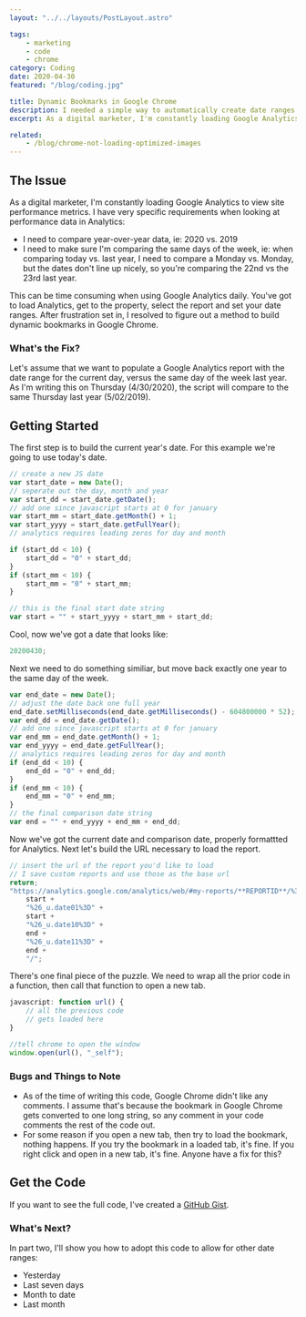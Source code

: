 ```yaml
---
layout: "../../layouts/PostLayout.astro"

tags:
    - marketing
    - code
    - chrome
category: Coding
date: 2020-04-30
featured: "/blog/coding.jpg"

title: Dynamic Bookmarks in Google Chrome
description: I needed a simple way to automatically create date ranges for bookmarks in Google Chrome
excerpt: As a digital marketer, I'm constantly loading Google Analytics to view site performance metrics. I have a couple very specific requirements when looking at performance data in Analytics. I need to compare year-over-year data (2020 vs. 2019) and it needs to compare the same day of the week (Monday vs Monday).

related:
    - /blog/chrome-not-loading-optimized-images
---
```


## The Issue

As a digital marketer, I'm constantly loading Google Analytics to view site performance metrics. I have very specific requirements when looking at performance data in Analytics:

-   I need to compare year-over-year data, ie: 2020 vs. 2019
-   I need to make sure I'm comparing the same days of the week, ie: when comparing today vs. last year, I need to compare a Monday vs. Monday, but the dates don't line up nicely, so you're comparing the 22nd vs the 23rd last year.

This can be time consuming when using Google Analytics daily. You've got to load Analytics, get to the property, select the report and set your date ranges. After frustration set in, I resolved to figure out a method to build dynamic bookmarks in Google Chrome.

### What's the Fix?

Let's assume that we want to populate a Google Analytics report with the date range for the current day, versus the same day of the week last year. As I'm writing this on Thursday (4/30/2020), the script will compare to the same Thursday last year (5/02/2019).

## Getting Started

The first step is to build the current year's date. For this example we're going to use today's date.

```js
// create a new JS date
var start_date = new Date();
// seperate out the day, month and year
var start_dd = start_date.getDate();
// add one since javascript starts at 0 for january
var start_mm = start_date.getMonth() + 1;
var start_yyyy = start_date.getFullYear();
// analytics requires leading zeros for day and month

if (start_dd < 10) {
    start_dd = "0" + start_dd;
}
if (start_mm < 10) {
    start_mm = "0" + start_mm;
}

// this is the final start date string
var start = "" + start_yyyy + start_mm + start_dd;
```

Cool, now we've got a date that looks like:

```js
20200430;
```

Next we need to do something similiar, but move back exactly one year to the same day of the week.

```js
var end_date = new Date();
// adjust the date back one full year
end_date.setMilliseconds(end_date.getMilliseconds() - 604800000 * 52);
var end_dd = end_date.getDate();
// add one since javascript starts at 0 for january
var end_mm = end_date.getMonth() + 1;
var end_yyyy = end_date.getFullYear();
// analytics requires leading zeros for day and month
if (end_dd < 10) {
    end_dd = "0" + end_dd;
}
if (end_mm < 10) {
    end_mm = "0" + end_mm;
}
// the final comparison date string
var end = "" + end_yyyy + end_mm + end_dd;
```

Now we've got the current date and comparison date, properly formattted for Analytics. Next let's build the URL necessary to load the report.

```js
// insert the url of the report you'd like to load
// I save custom reports and use those as the base url
return;
"https://analytics.google.com/analytics/web/#my-reports/**REPORTID**/%3F_u.date00%3D" +
    start +
    "%26_u.date01%3D" +
    start +
    "%26_u.date10%3D" +
    end +
    "%26_u.date11%3D" +
    end +
    "/";
```

There's one final piece of the puzzle. We need to wrap all the prior code in a function, then call that function to open a new tab.

```js
javascript: function url() {
    // all the previous code
    // gets loaded here
}

//tell chrome to open the window
window.open(url(), "_self");
```

### Bugs and Things to Note

-   As of the time of writing this code, Google Chrome didn't like any comments. I assume that's because the bookmark in Google Chrome gets converted to one long string, so any comment in your code comments the rest of the code out.
-   For some reason if you open a new tab, then try to load the bookmark, nothing happens. If you try the bookmark in a loaded tab, it's fine. If you right click and open in a new tab, it's fine. Anyone have a fix for this?

## Get the Code

If you want to see the full code, I've created a [GitHub Gist](https://gist.github.com/tusamni/1007292a8566ac5a7f7268626ee5f8ae).

### What's Next?

In part two, I'll show you how to adopt this code to allow for other date ranges:

-   Yesterday
-   Last seven days
-   Month to date
-   Last month
